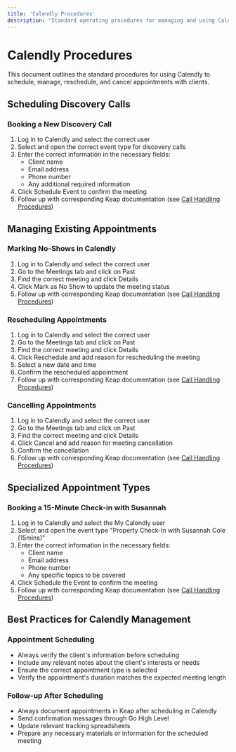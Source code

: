 ```yaml
---
title: 'Calendly Procedures'
description: 'Standard operating procedures for managing and using Calendly for appointment scheduling.'
---
```


# Calendly Procedures

This document outlines the standard procedures for using Calendly to schedule, manage, reschedule, and cancel appointments with clients.

## Scheduling Discovery Calls

### Booking a New Discovery Call

1. Log in to Calendly and select the correct user
2. Select and open the correct event type for discovery calls
3. Enter the correct information in the necessary fields:
   - Client name
   - Email address
   - Phone number
   - Any additional required information
4. Click Schedule Event to confirm the meeting
5. Follow up with corresponding Keap documentation (see [Call Handling Procedures](./call-handling))

## Managing Existing Appointments

### Marking No-Shows in Calendly

1. Log in to Calendly and select the correct user
2. Go to the Meetings tab and click on Past
3. Find the correct meeting and click Details
4. Click Mark as No Show to update the meeting status
5. Follow up with corresponding Keap documentation (see [Call Handling Procedures](./call-handling))

### Rescheduling Appointments

1. Log in to Calendly and select the correct user
2. Go to the Meetings tab and click on Past
3. Find the correct meeting and click Details
4. Click Reschedule and add reason for rescheduling the meeting
5. Select a new date and time
6. Confirm the rescheduled appointment
7. Follow up with corresponding Keap documentation (see [Call Handling Procedures](./call-handling))

### Cancelling Appointments

1. Log in to Calendly and select the correct user
2. Go to the Meetings tab and click on Past
3. Find the correct meeting and click Details
4. Click Cancel and add reason for meeting cancellation
5. Confirm the cancellation
6. Follow up with corresponding Keap documentation (see [Call Handling Procedures](./call-handling))

## Specialized Appointment Types

### Booking a 15-Minute Check-in with Susannah

1. Log in to Calendly and select the My Calendly user
2. Select and open the event type "Property Check-In with Susannah Cole (15mins)"
3. Enter the correct information in the necessary fields:
   - Client name
   - Email address
   - Phone number
   - Any specific topics to be covered
4. Click Schedule the Event to confirm the meeting
5. Follow up with corresponding Keap documentation (see [Call Handling Procedures](./call-handling))

## Best Practices for Calendly Management

### Appointment Scheduling

- Always verify the client's information before scheduling
- Include any relevant notes about the client's interests or needs
- Ensure the correct appointment type is selected
- Verify the appointment's duration matches the expected meeting length

### Follow-up After Scheduling

- Always document appointments in Keap after scheduling in Calendly
- Send confirmation messages through Go High Level
- Update relevant tracking spreadsheets
- Prepare any necessary materials or information for the scheduled meeting 